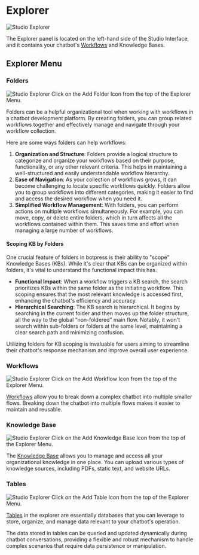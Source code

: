 # Explorer

![Studio Explorer](/docs/content/studio-explorer.png)

The Explorer panel is located on the left-hand side of the Studio Interface, and it contains your chatbot's [Workflows](./workflows/) and Knowledge Bases.

## Explorer Menu

### Folders

![Studio Explorer](/docs/content/add-folder.png)
Click on the Add Folder Icon from the top of the Explorer Menu.

Folders can be a helpful organizational tool when working with workflows in a chatbot development platform. By creating folders, you can group related workflows together and effectively manage and navigate through your workflow collection.

Here are some ways folders can help workflows:
1. **Organization and Structure**: Folders provide a logical structure to categorize and organize your workflows based on their purpose, functionality, or any other relevant criteria. This helps in maintaining a well-structured and easily understandable workflow hierarchy.
2. **Ease of Navigation**: As your collection of workflows grows, it can become challenging to locate specific workflows quickly. Folders allow you to group workflows into different categories, making it easier to find and access the desired workflow when you need it.
3. **Simplified Workflow Management**: With folders, you can perform actions on multiple workflows simultaneously. For example, you can move, copy, or delete entire folders, which in turn affects all the workflows contained within them. This saves time and effort when managing a large number of workflows.


#### Scoping KB by Folders

One crucial feature of folders in botpress is their ability to "scope" Knowledge Bases (KBs). While it's clear that KBs can be organized within folders, it's vital to understand the functional impact this has.

- **Functional Impact**: When a workflow triggers a KB search, the search prioritizes KBs within the same folder as the initiating workflow. This scoping ensures that the most relevant knowledge is accessed first, enhancing the chatbot's efficiency and accuracy.
- **Hierarchical Searching**: The KB search is hierarchical. It begins by searching in the current folder and then moves up the folder structure, all the way to the global “non-foldered” main flow. Notably, it won't search within sub-folders or folders at the same level, maintaining a clear search path and minimizing confusion.

Utilizing folders for KB scoping is invaluable for users aiming to streamline their chatbot's response mechanism and improve overall user experience.

### Workflows

![Studio Explorer](/docs/content/add-workflow.png)
Click on the Add Workflow Icon from the top of the Explorer Menu.

[Workflows](./workflows/) allow you to break down a complex chatbot into multiple smaller flows. Breaking down the chatbot into multiple flows makes it easier to maintain and reusable.

### Knowledge Base

![Studio Explorer](/docs/content/add-kb.png)
Click on the Add Knowledge Base Icon from the top of the Explorer Menu.

The [Knowledge Base](./knowledge-base/) allows you to manage and access all your organizational knowledge in one place. You can upload various types of knowledge sources, including PDFs, static text, and website URLs.


### Tables

![Studio Explorer](/docs/content/add-table.png)
Click on the Add Table Icon from the top of the Explorer Menu.

[Tables](./tables/) in the explorer are essentially databases that you can leverage to store, organize, and manage data relevant to your chatbot's operation.

The data stored in tables can be queried and updated dynamically during chatbot conversations, providing a flexible and robust mechanism to handle complex scenarios that require data persistence or manipulation.